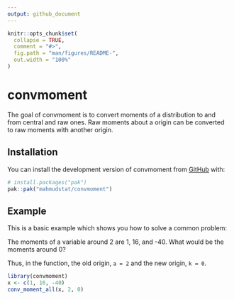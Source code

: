 ```yaml
---
output: github_document
---
```


<!-- README.md is generated from README.Rmd. Please edit that file -->

```r
knitr::opts_chunk$set(
  collapse = TRUE,
  comment = "#>",
  fig.path = "man/figures/README-",
  out.width = "100%"
)
```

# convmoment

<!-- badges: start -->
<!-- badges: end -->

The goal of convmoment is to convert moments of a distribution to and from central and 
raw ones. Raw moments about a origin can be converted to raw moments with
another origin. 

## Installation

You can install the development version of convmoment from [GitHub](https://github.com/) with:

``` r
# install.packages("pak")
pak::pak("mahmudstat/convmoment")
```

## Example

This is a basic example which shows you how to solve a common problem:

The moments of a variable around 2 are 1, 16, and -40. What would be the
moments around 0? 

Thus, in the function, the old origin, `a = 2` and the new origin, `k = 0`. 


```r
library(convmoment)
x <- c(1, 16, -40)
conv_moment_all(x, 2, 0)
```

